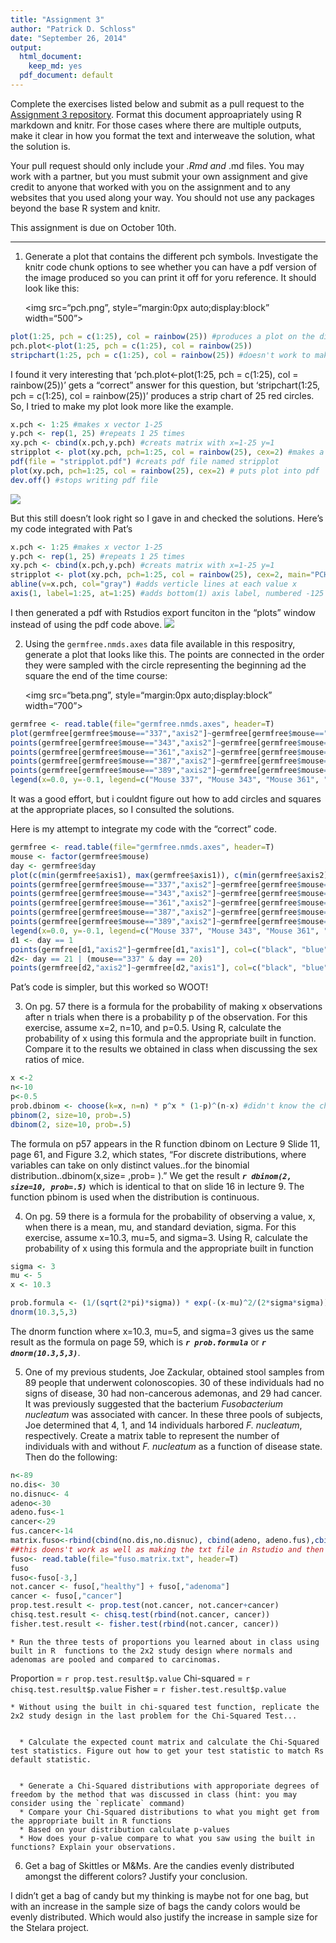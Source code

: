 ```yaml
---
title: "Assignment 3"
author: "Patrick D. Schloss"
date: "September 26, 2014"
output:
  html_document:
    keep_md: yes
  pdf_document: default
---
```


Complete the exercises listed below and submit as a pull request to the [Assignment 3 repository](http://www.github.com/microbialinformatics/assignment03).  Format this document approapriately using R markdown and knitr. For those cases where there are multiple outputs, make it clear in how you format the text and interweave the solution, what the solution is.

Your pull request should only include your *.Rmd and *.md files. You may work with a partner, but you must submit your own assignment and give credit to anyone that worked with you on the assignment and to any websites that you used along your way. You should not use any packages beyond the base R system and knitr.

This assignment is due on October 10th.

------

1.  Generate a plot that contains the different pch symbols. Investigate the knitr code chunk options to see whether you can have a pdf version of the image produced so you can print it off for yoru reference. It should look like this:

    <img src="pch.png", style="margin:0px auto;display:block" width="500">
    
```r
plot(1:25, pch = c(1:25), col = rainbow(25)) #produces a plot on the diagonal with 25 pch symbols in rainbow colors
pch.plot<-plot(1:25, pch = c(1:25), col = rainbow(25))
stripchart(1:25, pch = c(1:25), col = rainbow(25)) #doesn't work to make plot that looks like Pat's, but is stripchart as opposed to plot
```

I found it very interesting that 'pch.plot<-plot(1:25, pch = c(1:25), col = rainbow(25))' gets a "correct" answer for this question, but 'stripchart(1:25, pch = c(1:25), col = rainbow(25))' produces a strip chart of 25 red circles. So, I tried to make my plot look more like the example.

```r
x.pch <- 1:25 #makes x vector 1-25
y.pch <- rep(1, 25) #repeats 1 25 times
xy.pch <- cbind(x.pch,y.pch) #creats matrix with x=1-25 y=1
stripplot <- plot(xy.pch, pch=1:25, col = rainbow(25), cex=2) #makes a plot that looks like Pat's example
pdf(file = "stripplot.pdf") #creats pdf file named stripplot
plot(xy.pch, pch=1:25, col = rainbow(25), cex=2) # puts plot into pdf
dev.off() #stops writing pdf file
```
<img src=stripplot.pdf>

But this still doesn't look right so I gave in and checked the solutions. Here's my code integrated with Pat's
```r
x.pch <- 1:25 #makes x vector 1-25
y.pch <- rep(1, 25) #repeats 1 25 times
xy.pch <- cbind(x.pch,y.pch) #creats matrix with x=1-25 y=1
stripplot <- plot(xy.pch, pch=1:25, col = rainbow(25), cex=2, main="PCH Symbols", xlab="PCH value", ylab="", axes=F) #makes a plot that looks more like Pat's example
abline(v=x.pch, col="gray") #adds verticle lines at each value x
axis(1, label=1:25, at=1:25) #adds bottom(1) axis label, numbered -125 with tick marks at1-25
```

I then generated a pdf with Rstudios export funciton in the "plots" window instead of using the pdf code above.
<img src=pch.portrait.pdf>

2.  Using the `germfree.nmds.axes` data file available in this respositry, generate a plot that looks like this. The points are connected in the order they were sampled with the circle representing the beginning ad the square the end of the time course:

    <img src="beta.png", style="margin:0px auto;display:block" width="700">
    
```r
germfree <- read.table(file="germfree.nmds.axes", header=T)
plot(germfree[germfree$mouse=="337","axis2"]~germfree[germfree$mouse=="337","axis1"], col="black", pch=18, type="l")
points(germfree[germfree$mouse=="343","axis2"]~germfree[germfree$mouse=="343","axis1"], col="blue", pch=19, type="l")
points(germfree[germfree$mouse=="361","axis2"]~germfree[germfree$mouse=="361","axis1"], col="red", pch=20, type="l")
points(germfree[germfree$mouse=="387","axis2"]~germfree[germfree$mouse=="387","axis1"], col="green", pch=20, type="l")
points(germfree[germfree$mouse=="389","axis2"]~germfree[germfree$mouse=="389","axis1"], col="brown", pch=20, type="l")
legend(x=0.0, y=-0.1, legend=c("Mouse 337", "Mouse 343", "Mouse 361", "Mouse 387", "Mouse 389"), col=c("black", "blue", "red", "green", "brown"), lty=1, lwd=2)
```

It was a good effort, but i couldnt figure out how to add circles and squares at the appropriate places, so I consulted the solutions.

Here is my attempt to integrate my code with the "correct" code.
```r
germfree <- read.table(file="germfree.nmds.axes", header=T)
mouse <- factor(germfree$mouse)
day <- germfree$day
plot(c(min(germfree$axis1), max(germfree$axis1)), c(min(germfree$axis2), max(germfree$axis2)), type="n", xlab="NMDS Axis 1", ylab="NMDS Axis 2")
points(germfree[germfree$mouse=="337","axis2"]~germfree[germfree$mouse=="337","axis1"], col="black", pch=18, type="l", lwd=3)
points(germfree[germfree$mouse=="343","axis2"]~germfree[germfree$mouse=="343","axis1"], col="blue", pch=19, type="l", lwd=3)
points(germfree[germfree$mouse=="361","axis2"]~germfree[germfree$mouse=="361","axis1"], col="red", pch=20, type="l", lwd=3)
points(germfree[germfree$mouse=="387","axis2"]~germfree[germfree$mouse=="387","axis1"], col="green", pch=20, type="l", lwd=3)
points(germfree[germfree$mouse=="389","axis2"]~germfree[germfree$mouse=="389","axis1"], col="brown", pch=20, type="l", lwd=3)
legend(x=0.0, y=-0.1, legend=c("Mouse 337", "Mouse 343", "Mouse 361", "Mouse 387", "Mouse 389"), col=c("black", "blue", "red", "green", "brown"), lty=1, lwd=2)
d1 <- day == 1
points(germfree[d1,"axis2"]~germfree[d1,"axis1"], col=c("black", "blue", "red", "green", "brown"), pch=19, cex=2)
d2<- day == 21 | (mouse=="337" & day == 20)
points(germfree[d2,"axis2"]~germfree[d2,"axis1"], col=c("black", "blue", "red", "green", "brown"), pch=15, cex=2)
```

Pat's code is simpler, but this worked so WOOT!

3.  On pg. 57 there is a formula for the probability of making x observations after n trials when there is a probability p of the observation.  For this exercise, assume x=2, n=10, and p=0.5.  Using R, calculate the probability of x using this formula and the appropriate built in function. Compare it to the results we obtained in class when discussing the sex ratios of mice.

```r
x <-2
n<-10
p<-0.5
prob.dbinom <- choose(k=x, n=n) * p^x * (1-p)^(n-x) #didn't know the choose function till checked solutions
pbinom(2, size=10, prob=.5)
dbinom(2, size=10, prob=.5)
```
The formula on p57 appears in the R function dbinom on Lecture 9 Slide 11, page 61, and Figure 3.2, which states, "For discrete distributions, where variables can take on only distinct values..for the binomial distribution..dbinom(x,size= ,prob= )." We get the result *__`r dbinom(2, size=10, prob=.5)`__* which is identical to that on slide 16 in lecture 9. The function pbinom is used when the distribution is continuous.

4.  On pg. 59 there is a formula for the probability of observing a value, x, when there is a mean, mu, and standard deviation, sigma.  For this exercise, assume x=10.3, mu=5, and sigma=3.  Using R, calculate the probability of x using this formula and the appropriate built in function

```r
sigma <- 3
mu <- 5
x <- 10.3

prob.formula <- (1/(sqrt(2*pi)*sigma)) * exp(-(x-mu)^2/(2*sigma*sigma))
dnorm(10.3,5,3)
```
The dnorm function where x=10.3, mu=5, and sigma=3 gives us the same result as the formula on page 59, which is *__`r prob.formula`__* or *__`r dnorm(10.3,5,3)`__*.


5.  One of my previous students, Joe Zackular, obtained stool samples from 89 people that underwent colonoscopies.  30 of these individuals had no signs of disease, 30 had non-cancerous ademonas, and 29 had cancer.  It was previously suggested that the bacterium *Fusobacterium nucleatum* was associated with cancer.  In these three pools of subjects, Joe determined that 4, 1, and 14 individuals harbored *F. nucleatum*, respectively. Create a matrix table to represent the number of individuals with and without _F. nucleatum_ as a function of disease state.  Then do the following:

```r
n<-89
no.dis<- 30
no.disnuc<- 4
adeno<-30
adeno.fus<-1
cancer<-29
fus.cancer<-14
matrix.fuso<-rbind(cbind(no.dis,no.disnuc), cbind(adeno, adeno.fus),cbind(cancer, fus.cancer))
##this doens't work as well as making the txt file in Rstudio and then importing as follows
fuso<- read.table(file="fuso.matrix.txt", header=T)
fuso
fuso<-fuso[-3,]
not.cancer <- fuso[,"healthy"] + fuso[,"adenoma"]
cancer <- fuso[,"cancer"]
prop.test.result <- prop.test(not.cancer, not.cancer+cancer)
chisq.test.result <- chisq.test(rbind(not.cancer, cancer))
fisher.test.result <- fisher.test(rbind(not.cancer, cancer))
```

    * Run the three tests of proportions you learned about in class using built in R  functions to the 2x2 study design where normals and adenomas are pooled and compared to carcinomas.
    
Proportion = `r prop.test.result$p.value`
Chi-squared = `r chisq.test.result$p.value`
Fisher = `r fisher.test.result$p.value`
    
    * Without using the built in chi-squared test function, replicate the 2x2 study design in the last problem for the Chi-Squared Test...
    
    
      * Calculate the expected count matrix and calculate the Chi-Squared test statistics. Figure out how to get your test statistic to match Rs default statistic.
      
      
      *	Generate a Chi-Squared distributions with approporiate degrees of freedom by the method that was discussed in class (hint: you may consider using the `replicate` command)
      * Compare your Chi-Squared distributions to what you might get from the appropriate built in R functions
      * Based on your distribution calculate p-values
      * How does your p-value compare to what you saw using the built in functions? Explain your observations.


6.  Get a bag of Skittles or M&Ms.  Are the candies evenly distributed amongst the different colors?  Justify your conclusion.

I didn't get a bag of candy but my thinking is maybe not for one bag, but with an increase in the sample size of bags the candy colors would be evenly distributed. Which would also justify the increase in sample size for the Stelara project.
